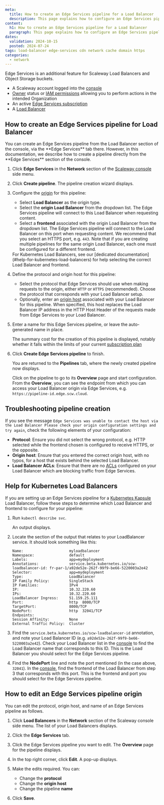 ```yaml
---
meta:
  title: How to create an Edge Services pipeline for a Load Balancer
  description: This page explains how to configure an Edge Services pipeline on your Load Balancer, enabling a caching service for faster and more efficient delivery.
content:
  h1: How to create an Edge Services pipeline for a Load Balancer
  paragraph: This page explains how to configure an Edge Services pipeline on your Load Balancer, enabling a caching service for faster and more efficient delivery.
dates:
  validation: 2024-10-15
  posted: 2024-07-24
tags: load-balancer edge-services cdn network cache domain https
categories:
  - network
---
```


Edge Services is an additional feature for Scaleway Load Balancers and Object Storage buckets.

<Macro id="edge-services-lb-benefits" />

<Macro id="requirements" />

- A Scaleway account logged into the [console](https://console.scaleway.com)
- [Owner](/identity-and-access-management/iam/concepts/#owner) status or [IAM permissions](/identity-and-access-management/iam/concepts/#permission) allowing you to perform actions in the intended Organization
- An active [Edge Services subscription](/network/edge-services/how-to/subscribe-edge-services/)
- A [Load Balancer](/network/load-balancer/how-to/create-load-balancer/)

## How to create an Edge Services pipeline for Load Balancer

<Message type="tip">
You can create an Edge Services pipeline from the Load Balancer section of the console, via the **Edge Services** tab there. However, in this documentation, we describe how to create a pipeline directly from the **Edge Services** section of the console.
</Message>

1. Click **Edge Services** in the **Network** section of the [Scaleway console](https://console.scaleway.com/) side menu.

2. Click **Create pipeline**. The pipeline creation wizard displays.

    <Lightbox src="scaleway-edge-create-pipeline-lb.webp" alt="A screenshot of the Scaleway console shows the Edge Services pipeline creation wizard. It prompts you to select an origin type (Load Balancer or Object Storage), and configure the other options described below on this page." />

3. Configure the [origin](/network/edge-services/concepts/#origin) for this pipeline:
    - Select **Load Balancer** as the origin type.
    - Select the **origin Load Balancer** from the dropdown list. The Edge Services pipeline will connect to this Load Balancer when requesting content.
    - Select a **frontend** associated with the origin Load Balancer from the dropdown list. The Edge Services pipeline will connect to the Load Balancer on this port when requesting content. We recommend that you select an HTTPS port, e.g. `443`. Note that if you are creating multiple pipelines for the same origin Load Balancer, each one must be configured for a different frontend.

    <Message type="tip">
    For Kubernetes Load Balancers, see our [dedicated documentation](#help-for-kubernetes-load-balancers) for help selecting the correct Load Balancer and frontend.

    </Message>

4. Define the protocol and origin host for this pipeline:
    - Select the protocol that Edge Services should use when making requests to the origin, either `HTTP` or `HTTPS` (recommended). Choose the protocol that corresponds with your Load Balancer setup.
    - Optionally, enter an [origin host](/network/edge-services/concepts/#origin-host) associated with your Load Balancer for this pipeline. When specified, this host replaces the Load Balancer IP address in the HTTP Host Header of the requests made from Edge Services to your Load Balancer.

5. Enter a name for this Edge Services pipeline, or leave the auto-generated name in place.

    The summary cost for the creation of this pipeline is displayed, notably whether it falls within the limits of your current [subscription plan](/network/edge-services/reference-content/understanding-edge-pricing/)

6. Click **Create Edge Services pipeline** to finish.

    You are returned to the **Pipelines** tab, where the newly created pipeline now displays. 

    Click on the pipeline to go to its **Overview** page and start configuration. From the **Overview**, you can see the endpoint from which you can access your Load Balancer origin via Edge Services, e.g. `https://pipeline-id.edge.scw.cloud`.

## Troubleshooting pipeline creation

If you see the message `Edge Services was unable to contact the host via the Load Balancer Please check your origin configuration settings and try again`, check the following elements of your configuration:

- **Protocol**: Ensure you did not select the wrong protocol, e.g. HTTP selected while the frontend chosen is configured to receive HTTPS, or the opposite.
- **Origin host**: Ensure that you entered the correct origin host, with no typos, for a host that exists behind the selected Load Balancer.
- **Load Balancer ACLs**: Ensure that there are no [ACLs](/network/load-balancer/how-to/create-manage-acls/) configured on your Load Balancer which are blocking traffic from Edge Services.

## Help for Kubernetes Load Balancers

If you are setting up an Edge Services pipeline for a [Kubernetes Kapsule](/containers/kubernetes) Load Balancer, follow these steps to determine which Load Balancer and frontend to configure for your pipeline:

1. Run `kubectl describe svc`.

    An output displays.

2. Locate the section of the output that relates to your LoadBalancer service. It should look something like this:

    ```
    Name:                     myloadbalancer
    Namespace:                default
    Labels:                   app=mydeployment
    Annotations:              service.beta.kubernetes.io/scw-loadbalancer-id: fr-par-1/a92de52e-262f-99f9-be66-5220003a2e42
    Selector:                 app=mydeployment
    Type:                     LoadBalancer
    IP Family Policy:         SingleStack
    IP Families:              IPv4
    IP:                       10.32.220.60
    IPs:                      10.32.220.60
    LoadBalancer Ingress:     51.159.25.111
    Port:                     http  8000/TCP
    TargetPort:               8000/TCP
    NodePort:                 http  32041/TCP
    Endpoints:                
    Session Affinity:         None
    External Traffic Policy:  Cluster
    ```
3. Find the `service.beta.kubernetes.io/scw-loadbalancer-id` annotation, and note your Load Balancer ID (e.g. `a92de52e-262f-99f9-be66-5220003a2e42`). Check your Load Balancer list in the [console](https://console.scaleway.com/load-balancer/lbs) to find the Load Balancer name that corresponds to this ID. This is the Load Balancer you should select for the Edge Services pipeline.

4. Find the **NodePort** line and note the port mentioned (in the case above, `32041`). In the [console](https://console.scaleway.com/load-balancer/lbs), find the frontend of the Load Balancer from step 3 that corresponds with this port. This is the frontend and port you should select for the Edge Services pipeline.

## How to edit an Edge Services pipeline origin

You can edit the protocol, origin host, and name of an Edge Services pipeline as follows.

1. Click **Load Balancers** in the **Network** section of the Scaleway console side menu. The list of your Load Balancers displays.

2. Click the **Edge Services** tab.

3. Click the Edge Services pipeline you want to edit. The **Overview** page for the pipeline displays.

4. In the top right corner, click **Edit**. A pop-up displays.

    <Lightbox src="scaleway-edit-edge-lb-pipeline.webp" alt="A screenshot of the Scaleway console displays, showing a screen for editing an Edge Services Load Balancer pipeline. Modifiable elements are protocol, origin host and name" />

5. Make the edits required. You can:
    - Change the **protocol**
    - Change the **origin host**
    - Change the pipeline **name**

6. Click **Save**.
